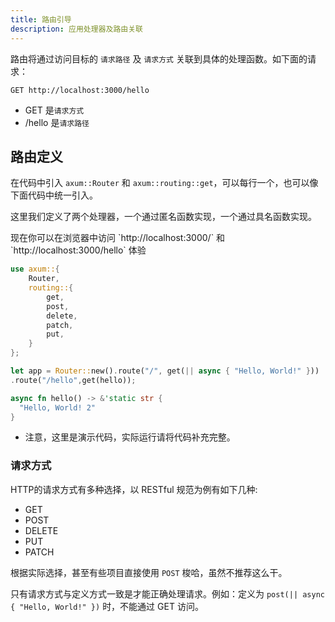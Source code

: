```yaml
---
title: 路由引导
description: 应用处理器及路由关联
---
```


路由将通过访问目标的 `请求路径` 及 `请求方式` 关联到具体的处理函数。如下面的请求：

```http request
GET http://localhost:3000/hello
```

* GET 是`请求方式`
* /hello 是`请求路径`


<h2>路由定义</h2>

在代码中引入 `axum::Router` 和 `axum::routing::get`，可以每行一个，也可以像下面代码中统一引入。

<p>这里我们定义了两个处理器，一个通过匿名函数实现，一个通过具名函数实现。</p>
<p>现在你可以在浏览器中访问 `http://localhost:3000/` 和 `http://localhost:3000/hello` 体验</p>

```rust
use axum::{
    Router,
    routing::{
        get,
        post,
        delete,
        patch,
        put,
    }
};

let app = Router::new().route("/", get(|| async { "Hello, World!" }))
.route("/hello",get(hello));

async fn hello() -> &'static str {
  "Hello, World! 2"
}
```

* 注意，这里是演示代码，实际运行请将代码补充完整。

<h3>请求方式</h3>
HTTP的请求方式有多种选择，以 RESTful 规范为例有如下几种:

* GET
* POST
* DELETE
* PUT
* PATCH

根据实际选择，甚至有些项目直接使用 `POST` 梭哈，虽然不推荐这么干。

只有请求方式与定义方式一致是才能正确处理请求。例如：定义为 `post(|| async { "Hello, World!" })` 时，不能通过 GET 访问。